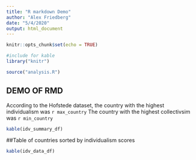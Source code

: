 ```yaml
---
title: "R markdown Demo"
author: "Alex Friedberg"
date: "5/4/2020"
output: html_document
---
```


```r
knitr::opts_chunk$set(echo = TRUE)
```


```r
#include for kable
library("knitr")

source("analysis.R")
```

## DEMO OF RMD

According to the Hofstede dataset, the country with the highest individualism was
`r max_country` The country with the highest collectivsim was `r min_country`


```r
kable(idv_summary_df)
```

##Table of countries sorted by individualism scores

```r
kable(idv_data_df)
```
